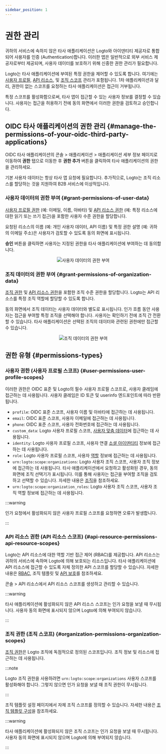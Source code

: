 ```yaml
---
sidebar_position: 1
---
```



# 권한 관리

귀하의 서비스에 속하지 않은 타사 애플리케이션은 Logto와 아이덴티티 제공자로 통합되어 사용자를 인증 (Authentication)합니다. 이러한 앱은 일반적으로 외부 서비스 제공자로부터 제공되며, 사용자 데이터를 보호하기 위해 신중한 권한 관리가 필요합니다.

Logto는 타사 애플리케이션에 부여된 특정 권한을 제어할 수 있도록 합니다. 여기에는 [사용자 프로필](#user-permissions-user-profile-scopes), [API 리소스](#api-resource-permissions-api-resource-scopes), 및 [조직 스코프](#organization-permissions-organization-scopes) 관리가 포함됩니다. 1차 애플리케이션과 달리, 권한이 없는 스코프를 요청하는 타사 애플리케이션은 접근이 거부됩니다.

특정 스코프를 활성화함으로써, 타사 앱이 접근할 수 있는 사용자 정보를 결정할 수 있습니다. 사용자는 접근을 허용하기 전에 동의 화면에서 이러한 권한을 검토하고 승인합니다.

## OIDC 타사 애플리케이션의 권한 관리 \{#manage-the-permissions-of-your-oidc-third-party-applications}

OIDC 타사 애플리케이션의 <CloudLink to="/applications">콘솔 > 애플리케이션 > 애플리케이션 세부 정보 페이지</CloudLink>로 이동하여 **권한** 탭으로 이동한 후 **권한 추가** 버튼을 클릭하여 타사 애플리케이션의 권한을 관리하세요.

기본 사용자 데이터는 항상 타사 앱 요청에 필요합니다. 추가적으로, Logto는 조직 리소스를 할당하는 것을 지원하여 B2B 서비스에 이상적입니다.

### 사용자 데이터의 권한 부여 \{#grant-permissions-of-user-data}

[사용자 프로필 권한](#user-permissions-user-profile-scopes) (예: 이메일, 이름, 아바타) 및 [API 리소스 권한](#api-resource-permissions-api-resource-scopes) (예: 특정 리소스에 대한 읽기 또는 쓰기 접근)을 포함한 사용자 수준 권한을 할당합니다.

요청된 리소스의 이름 (예: 개인 사용자 데이터, API 이름) 및 특정 권한 설명 (예: 귀하의 이메일 주소)은 사용자가 검토할 수 있도록 동의 화면에 표시됩니다.

**승인** 버튼을 클릭하면 사용자는 지정된 권한을 타사 애플리케이션에 부여하는 데 동의합니다.

<center>
  <img src={GrantPermissionsOfUserData} alt="사용자 데이터의 권한 부여" />
</center>

### 조직 데이터의 권한 부여 \{#grant-permissions-of-organization-data}

[조직 권한](#organization-permissions-organization-scopes) 및 [API 리소스 권한](#api-resource-permissions-api-resource-scopes)을 포함한 조직 수준 권한을 할당합니다. Logto는 API 리소스를 특정 조직 역할에 할당할 수 있도록 합니다.

동의 화면에서 조직 데이터는 사용자 데이터와 별도로 표시됩니다. 인가 흐름 동안 사용자는 접근을 부여할 특정 조직을 선택해야 합니다. 사용자는 확인하기 전에 조직 간 전환할 수 있습니다. 타사 애플리케이션은 선택된 조직의 데이터와 관련된 권한에만 접근할 수 있습니다.

<center>
  <img src={GrantPermissionsOfOrganizationData} alt="조직 데이터의 권한 부여" />
</center>

## 권한 유형 \{#permissions-types}

### 사용자 권한 (사용자 프로필 스코프) \{#user-permissions-user-profile-scopes}

이러한 권한은 OIDC 표준 및 Logto의 필수 사용자 프로필 스코프로, 사용자 클레임에 접근하는 데 사용됩니다. 사용자 클레임은 ID 토큰 및 userinfo 엔드포인트에 따라 반환됩니다.

- `profile`: OIDC 표준 스코프, 사용자 이름 및 아바타에 접근하는 데 사용됩니다.
- `email`: OIDC 표준 스코프, 사용자 이메일에 접근하는 데 사용됩니다.
- `phone`: OIDC 표준 스코프, 사용자 전화번호에 접근하는 데 사용됩니다.
- `custom_data`: Logto 사용자 프로필 스코프, [사용자 맞춤 데이터](/user-management/user-data/#custom-data)에 접근하는 데 사용됩니다.
- `identity`: Logto 사용자 프로필 스코프, 사용자 연결 [소셜 아이덴티티](/user-management/user-data/#social-identities) 정보에 접근하는 데 사용됩니다.
- `role`: Logto 사용자 프로필 스코프, 사용자 [역할](/authorization/role-based-access-control/#roles) 정보에 접근하는 데 사용됩니다.
- `urn:logto:scope:organizations`: Logto 사용자 조직 스코프, 사용자 조직 정보에 접근하는 데 사용됩니다. 타사 애플리케이션에서 요청하고 활성화된 경우, 동의 화면에 조직 선택기가 표시됩니다. 이를 통해 사용자는 접근을 부여할 조직을 검토하고 선택할 수 있습니다. 자세한 내용은 [조직](/organizations)을 참조하세요.
- `urn:logto:scope:organization_roles`: Logto 사용자 조직 스코프, 사용자 조직 역할 정보에 접근하는 데 사용됩니다.

:::warning

인가 요청에서 활성화되지 않은 사용자 프로필 스코프를 요청하면 오류가 발생합니다.

:::

### API 리소스 권한 (API 리소스 스코프) \{#api-resource-permissions-api-resource-scopes}

Logto는 API 리소스에 대한 역할 기반 접근 제어 (RBAC)를 제공합니다. API 리소스는 귀하의 서비스에 속하며 Logto에 의해 보호되는 리소스입니다. 타사 애플리케이션에 API 리소스에 접근할 수 있도록 자체 정의한 API 스코프를 할당할 수 있습니다. 자세한 내용은 [RBAC](/authorization/role-based-access-control), 조직 템플릿 및 [API 보호](/authorization/api-resources/protect-your-api/)를 참조하세요.

<CloudLink to="/api-resources">콘솔 > API 리소스</CloudLink>에서 API 리소스 스코프를 생성하고 관리할
수 있습니다.

:::warning

타사 애플리케이션에 활성화되지 않은 API 리소스 스코프는 인가 요청을 보낼 때 무시됩니다. 사용자 동의 화면에 표시되지 않으며 Logto에 의해 부여되지 않습니다.

:::

### 조직 권한 (조직 스코프) \{#organization-permissions-organization-scopes}

[조직 권한](/authorization/organization-template/#organization-permission)은 Logto 조직에 독점적으로 정의된 스코프입니다. 조직 정보 및 리소스에 접근하는 데 사용됩니다.

:::note

Logto 조직 권한을 사용하려면 `urn:logto:scope:organizations` 사용자 스코프를 활성화해야 합니다. 그렇지 않으면 인가 요청을 보낼 때 조직 권한이 무시됩니다.

:::

조직 템플릿 설정 페이지에서 자체 조직 스코프를 정의할 수 있습니다. 자세한 내용은 [조직 템플릿 구성](/authorization/organization-template/configure-organization-template/)을 참조하세요.

:::warning

타사 애플리케이션에 활성화되지 않은 조직 스코프는 인가 요청을 보낼 때 무시됩니다. 사용자 동의 화면에 표시되지 않으며 Logto에 의해 부여되지 않습니다.

:::
